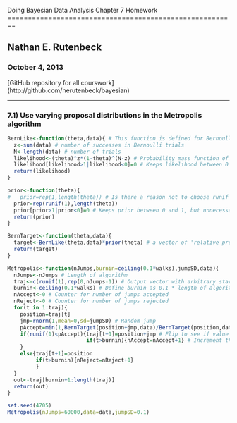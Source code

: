 Doing Bayesian Data Analysis
Chapter 7 Homework
========================================================

## Nathan E. Rutenbeck
### October 4, 2013
[GitHub repository for all courswork] (http://github.com/nerutenbeck/bayesian)

--------------------------------------------------------

### 7.1) Use varying proposal distributions in the Metropolis algorithm

```r
BernLike<-function(theta,data){ # This function is defined for Bernoulli, but We could use any distributional kernel with proper parameterization
  z<-sum(data) # number of successes in Bernoulli trials
  N<-length(data) # number of trials
  likelihood<-(theta)^z*(1-theta)^(N-z) # Probability mass function of the Bernoulli distribution
  likelihood[likelihood>1|likelihood<0]=0 # Keeps likelihood between 0 and 1
  return(likelihood)
}

prior<-function(theta){
#   prior=rep(1,length(theta)) # Is there a reason not to choose runif here?
  prior=rep(runif(1),length(theta)) 
  prior[prior>1|prior<0]=0 # Keeps prior between 0 and 1, but unnecessary when hard-coded as 1 (as Kruschke does)
  return(prior)
}

BernTarget<-function(theta,data){
  target<-BernLike(theta,data)*prior(theta) # a vector of 'relative probabilities' (just likelihood * prior...)
  return(target)
}

Metropolis<-function(nJumps,burnin=ceiling(0.1*walks),jumpSD,data){
  nJumps<-nJumps # Length of algorithm
  traj<-c(runif(1),rep(0,nJumps-1)) # Output vector with arbitrary starting value, NA for the rest of the vector
  burnin<-ceiling(0.1*walks) # Define burnin as 0.1 * length of algorithm
  nAccept<-0 # Counter for number of jumps accepted
  nReject<-0 # Counter for number of jumps rejected
  for(t in 1:traj){
    position=traj[t]
    jmp=rnorm(1,mean=0,sd=jumpSD) # Random jump
    pAccept=min(1,BernTarget(position+jmp,data)/BernTarget(position,data)) # smallest of 1 and ratio of new position:current position
    if(runif(1)<pAccept){traj[t+1]=position+jmp # Flip to see if value is accepted
                         if(t>burnin){nAccept=nAccept+1} # Increment the accepted counter
    }
    else{traj[t+1]=position
         if(t>burnin){nReject=nReject+1}
         }
  }
  out<-traj[burnin+1:length(traj)]
  return(out)
}

set.seed(4705)
Metropolis(nJumps=60000,data=data,jumpSD=0.1)
```
